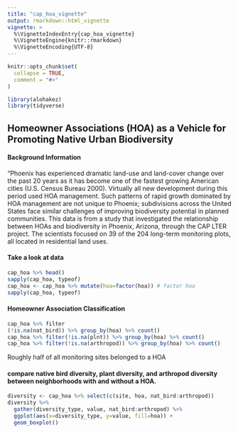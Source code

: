 ```yaml
---
title: "cap_hoa_vignette"
output: rmarkdown::html_vignette
vignette: >
  %\VignetteIndexEntry{cap_hoa_vignette}
  %\VignetteEngine{knitr::rmarkdown}
  %\VignetteEncoding{UTF-8}
---
```


```r
knitr::opts_chunk$set(
  collapse = TRUE,
  comment = "#>"
)
```

```r
library(alohakez)
library(tidyverse)
```

## Homeowner Associations (HOA) as a Vehicle for Promoting Native Urban Biodiversity

#### Background Information
"Phoenix has experienced dramatic land-use and land-cover change over the past 20 years as it has become one of the fastest growing American cities (U.S. Census Bureau 2000). Virtually all new development during this period used HOA management. Such patterns of rapid growth dominated by HOA management are not unique to Phoenix; subdivisions across the United States face similar challenges of improving biodiversity potential in planned communities.
This data is from a study that investigated the relationship between HOAs and biodiversity in Phoenix, Arizona, through the CAP LTER project. The scientists focused on 39 of the 204 long-term monitoring plots, all located in residential land uses. \

#### Take a look at data
```r
cap_hoa %>% head()
sapply(cap_hoa, typeof)
cap_hoa <- cap_hoa %>% mutate(hoa=factor(hoa)) # factor hoa
sapply(cap_hoa, typeof)
```

#### Homeowner Association Classification 
```r
cap_hoa %>% filter
(!is.na(nat_bird)) %>% group_by(hoa) %>% count()
cap_hoa %>% filter(!is.na(plnt)) %>% group_by(hoa) %>% count()
cap_hoa %>% filter(!is.na(arthropod)) %>% group_by(hoa) %>% count()
```
 Roughly half of all monitoring sites belonged to a HOA
 
#### compare native bird diversity, plant diversity, and arthropod diversity between neighborhoods with and without a HOA.
```r
diversity <- cap_hoa %>% select(c(site, hoa, nat_bird:arthropod)) 
diversity %>%
  gather(diversity_type, value, nat_bird:arthropod) %>%
  ggplot(aes(x=diversity_type, y=value, fill=hoa)) +
  geom_boxplot()
```
